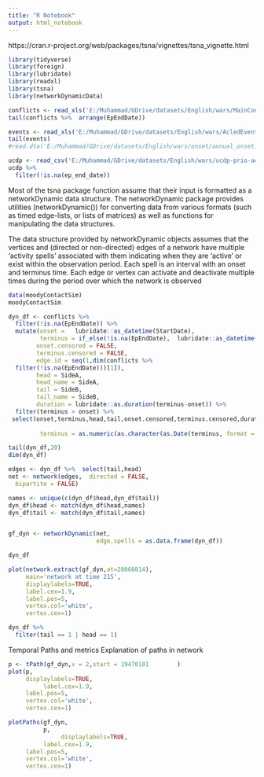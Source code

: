 ```yaml
---
title: "R Notebook"
output: html_notebook
---
```


https://cran.r-project.org/web/packages/tsna/vignettes/tsna_vignette.html

```r
library(tidyverse)
library(foreign)
library(lubridate)
library(readxl)
library(tsna)
library(networkDynamicData)
```

```r
conflicts <- read_xls('E:/Muhammad/GDrive/datasets/English/wars/MainConflictTable.xls')
tail(conflicts %>%  arrange(EpEndDate))
```

```r

events <- read_xls('E:/Muhammad/GDrive/datasets/English/wars/AcledEvents.xls')
tail(events)
#read.dta('E:/Muhammad/GDrive/datasets/English/wars/onset/annual_onset.dta')
```
```r
ucdp <- read_csv('E:/Muhammad/GDrive/datasets/English/wars/ucdp-prio-acd-191.csv')
ucdp %>% 
  filter(!is.na(ep_end_date)) 
```


Most of the tsna package function assume that their input is formatted as a networkDynamic data structure. The networkDynamic package provides utilities (networkDynamic()) for converting data from various formats (such as timed edge-lists, or lists of matrices) as well as functions for manipulating the data structures.

The data structure provided by networkDynamic objects assumes that the vertices and (directed or non-directed) edges of a network have multiple ‘activity spells’ associated with them indicating when they are ‘active’ or exist within the observation period. Each spell is an interval with an onset and terminus time. Each edge or vertex can activate and deactivate multiple times during the period over which the network is observed

```r
data(moodyContactSim)
moodyContactSim
```

```r
dyn_df <- conflicts %>% 
  filter(!is.na(EpEndDate)) %>% 
  mutate(onset =   lubridate::as_datetime(StartDate),
         terminus = if_else(!is.na(EpEndDate),  lubridate::as_datetime(EpEndDate), lubridate::as_datetime(Sys.Date())),
        onset.censored = FALSE,
        terminus.censored = FALSE,
        edge.id = seq(1,dim(conflicts %>% 
  filter(!is.na(EpEndDate)))[1]),
        head = SideA,
        head_name = SideA,
        tail = SideB,
        tail_name = SideB,
        duration = lubridate::as.duration(terminus-onset)) %>%
  filter(terminus > onset) %>% 
 select(onset,terminus,head,tail,onset.censored,terminus.censored,duration,edge.id,head_name,tail_name) %>% mutate(duration = as.numeric(duration),
                                                                                               onset = as.numeric(as.character(as.Date(onset, format = "%d/%m/%Y"), format="%Y%m%d")),
         terminus = as.numeric(as.character(as.Date(terminus, format = "%d/%m/%Y"), format="%Y%m%d")))

tail(dyn_df,20)
dim(dyn_df)
```




```r
edges <- dyn_df %>%  select(tail,head)
net <- network(edges,  directed = FALSE,
  bipartite = FALSE)

names <- unique(c(dyn_df$head,dyn_df$tail))
dyn_df$head <- match(dyn_df$head,names)
dyn_df$tail <- match(dyn_df$tail,names)


gf_dyn <- networkDynamic(net,
                         edge.spells = as.data.frame(dyn_df))

dyn_df
```

```r
plot(network.extract(gf_dyn,at=20060814),
     main='network at time 215',
     displaylabels=TRUE,
     label.cex=1.9,
     label.pos=5,
     vertex.col='white',
     vertex.cex=1)
```
```r
dyn_df %>% 
  filter(tail == 1 | head == 1)
```
Temporal Paths and metrics
Explanation of paths in network
```r
p <- tPath(gf_dyn,v = 2,start = 19470101        )
plot(p,
     displaylabels=TRUE,
          label.cex=1.9,
     label.pos=5,
     vertex.col='white',
     vertex.cex=1)
```

```r
plotPaths(gf_dyn,
          p,
               displaylabels=TRUE,
          label.cex=1.9,
     label.pos=5,
     vertex.col='white',
     vertex.cex=1)
```

